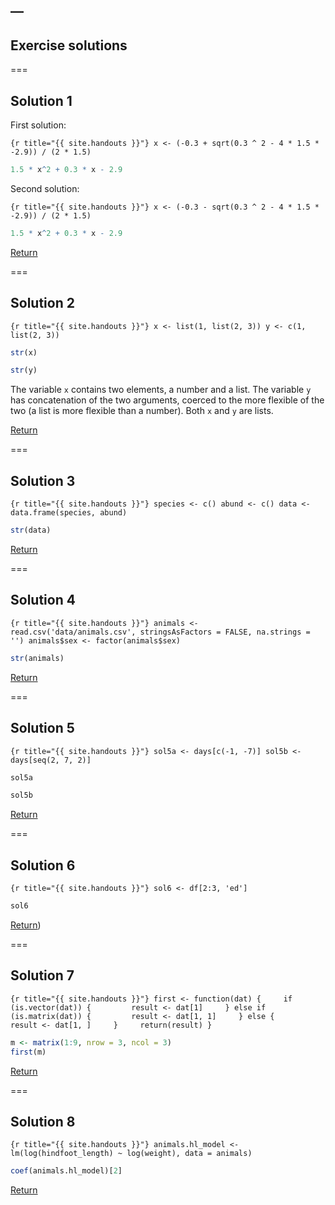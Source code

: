 ---
---

## Exercise solutions

===

## Solution 1

First solution:

```{r title="{{ site.handouts }}"}
x <- (-0.3 + sqrt(0.3 ^ 2 - 4 * 1.5 * -2.9)) / (2 * 1.5)
```

```r
1.5 * x^2 + 0.3 * x - 2.9
```

Second solution:

```{r title="{{ site.handouts }}"}
x <- (-0.3 - sqrt(0.3 ^ 2 - 4 * 1.5 * -2.9)) / (2 * 1.5)
```

```r
1.5 * x^2 + 0.3 * x - 2.9
```

<aside class="notes" markdown="block">
[Return](#exercise-1)
</aside>

===

## Solution 2

```{r title="{{ site.handouts }}"}
x <- list(1, list(2, 3))
y <- c(1, list(2, 3))
```

```r
str(x)
```
```r
str(y)
```

The variable `x` contains two elements, a number and a list. The variable `y` has concatenation of the two arguments, coerced to the more flexible of the two (a list is more flexible than a number). Both `x` and `y` are lists.

<aside class="notes" markdown="block">
[Return](#exercise-2)
</aside>

===

## Solution 3

```{r title="{{ site.handouts }}"}
species <- c()
abund <- c()
data <- data.frame(species, abund)
```

```r
str(data)
```

<aside class="notes" markdown="block">
[Return](#exercise-3)
</aside>

===

## Solution 4

```{r title="{{ site.handouts }}"}
animals <- read.csv('data/animals.csv', stringsAsFactors = FALSE, na.strings = '')
animals$sex <- factor(animals$sex)
```

```r
str(animals)
```

<aside class="notes" markdown="block">
[Return](#exercise-4)
</aside>

===

## Solution 5

```{r title="{{ site.handouts }}"}
sol5a <- days[c(-1, -7)]
sol5b <- days[seq(2, 7, 2)]
```

```r
sol5a
```

```r
sol5b
```

<aside class="notes" markdown="block">
[Return](#exercise-5)
</aside>

===

## Solution 6

```{r title="{{ site.handouts }}"}
sol6 <- df[2:3, 'ed']
```

```r
sol6
```

<aside class="notes" markdown="block">
[Return](#exercise-6))
</aside>

===

## Solution 7

```{r title="{{ site.handouts }}"}
first <- function(dat) {
    if (is.vector(dat)) {
        result <- dat[1]
    } else if (is.matrix(dat)) {
        result <- dat[1, 1]
    } else {
        result <- dat[1, ]
    }
    return(result)
}
```

```r
m <- matrix(1:9, nrow = 3, ncol = 3)
first(m)
```

<aside class="notes" markdown="block">
[Return](#exercise-7)
</aside>

===

## Solution 8

```{r title="{{ site.handouts }}"}
animals.hl_model <- lm(log(hindfoot_length) ~ log(weight), data = animals)
```

```r
coef(animals.hl_model)[2]
```

<aside class="notes" markdown="block">
[Return](#exercise-8)
</aside>
